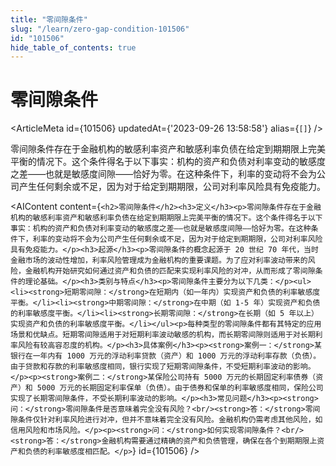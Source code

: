 ```yaml
---
title: "零间隙条件"
slug: "/learn/zero-gap-condition-101506"
id: "101506"
hide_table_of_contents: true
---
```



# 零间隙条件

<ArticleMeta id={101506} updatedAt={'2023-09-26 13:58:58'} alias={`[]`} />
<div className='border-solid border-b border-t-0 my-4 border-[var(--ifm-color-gray-300)]' />

零间隙条件存在于金融机构的敏感利率资产和敏感利率负债在给定到期期限上完美平衡的情况下。这个条件得名于以下事实：机构的资产和负债对利率变动的敏感度之差——也就是敏感度间隙——恰好为零。在这种条件下，利率的变动将不会为公司产生任何剩余或不足，因为对于给定到期期限，公司对利率风险具有免疫能力。

<AIContent content={`<h2>零间隙条件</h2><h3>定义</h3><p>零间隙条件存在于金融机构的敏感利率资产和敏感利率负债在给定到期期限上完美平衡的情况下。这个条件得名于以下事实：机构的资产和负债对利率变动的敏感度之差——也就是敏感度间隙——恰好为零。在这种条件下，利率的变动将不会为公司产生任何剩余或不足，因为对于给定到期期限，公司对利率风险具有免疫能力。</p><h3>起源</h3><p>零间隙条件的概念起源于 20 世纪 70 年代，当时金融市场的波动性增加，利率风险管理成为金融机构的重要课题。为了应对利率波动带来的风险，金融机构开始研究如何通过资产和负债的匹配来实现利率风险的对冲，从而形成了零间隙条件的理论基础。</p><h3>类别与特点</h3><p>零间隙条件主要分为以下几类：</p><ul><li><strong>短期零间隙：</strong>在短期内（如一年内）实现资产和负债的利率敏感度平衡。</li><li><strong>中期零间隙：</strong>在中期（如 1-5 年）实现资产和负债的利率敏感度平衡。</li><li><strong>长期零间隙：</strong>在长期（如 5 年以上）实现资产和负债的利率敏感度平衡。</li></ul><p>每种类型的零间隙条件都有其特定的应用场景和优缺点。短期零间隙适用于对短期利率波动敏感的机构，而长期零间隙则适用于对长期利率风险有较高容忍度的机构。</p><h3>具体案例</h3><p><strong>案例一：</strong>某银行在一年内有 1000 万元的浮动利率贷款（资产）和 1000 万元的浮动利率存款（负债）。由于贷款和存款的利率敏感度相同，银行实现了短期零间隙条件，不受短期利率波动的影响。</p><p><strong>案例二：</strong>某保险公司持有 5000 万元的长期固定利率债券（资产）和 5000 万元的长期固定利率保单（负债）。由于债券和保单的利率敏感度相同，保险公司实现了长期零间隙条件，不受长期利率波动的影响。</p><h3>常见问题</h3><p><strong>问：</strong>零间隙条件是否意味着完全没有风险？<br/><strong>答：</strong>零间隙条件仅针对利率风险进行对冲，但并不意味着完全没有风险。金融机构仍需考虑其他风险，如信用风险和市场风险。</p><p><strong>问：</strong>如何实现零间隙条件？<br/><strong>答：</strong>金融机构需要通过精确的资产和负债管理，确保在各个到期期限上资产和负债的利率敏感度相匹配。</p>`} id={101506} />
